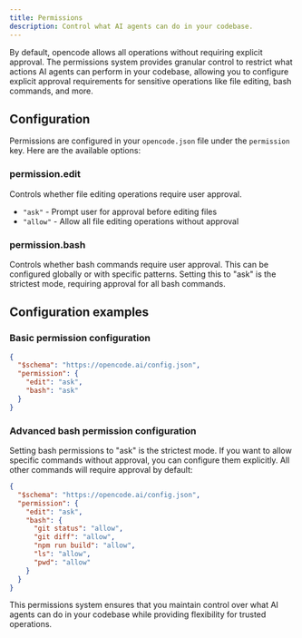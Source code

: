 ```yaml
---
title: Permissions
description: Control what AI agents can do in your codebase.
---
```


By default, opencode allows all operations without requiring explicit approval. The permissions system provides granular control to restrict what actions AI agents can perform in your codebase, allowing you to configure explicit approval requirements for sensitive operations like file editing, bash commands, and more.

## Configuration

Permissions are configured in your `opencode.json` file under the `permission` key. Here are the available options:

### permission.edit

Controls whether file editing operations require user approval.

- `"ask"` - Prompt user for approval before editing files
- `"allow"` - Allow all file editing operations without approval

### permission.bash

Controls whether bash commands require user approval. This can be configured globally or with specific patterns. Setting this to "ask" is the strictest mode, requiring approval for all bash commands.

## Configuration examples

### Basic permission configuration

```json title="opencode.json"
{
  "$schema": "https://opencode.ai/config.json",
  "permission": {
    "edit": "ask",
    "bash": "ask"
  }
}
```

### Advanced bash permission configuration

Setting bash permissions to "ask" is the strictest mode. If you want to allow specific commands without approval, you can configure them explicitly. All other commands will require approval by default:

```json title="opencode.json"
{
  "$schema": "https://opencode.ai/config.json",
  "permission": {
    "edit": "ask",
    "bash": {
      "git status": "allow",
      "git diff": "allow",
      "npm run build": "allow",
      "ls": "allow",
      "pwd": "allow"
    }
  }
}
```

This permissions system ensures that you maintain control over what AI agents can do in your codebase while providing flexibility for trusted operations.
